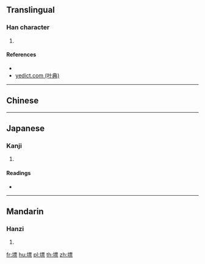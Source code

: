 ==Translingual==

===Han character===
{{Han char|rn=32|rad=土|as=11|sn=14|four=41191|canj=GMWF|ids=⿰土票}}

# {{defn|Han|sort=土11}}

====References====
* {{Han ref|kx=0237.140|dkj=05406|dj=0475.210|hdz=10478.120|uh=5882|ud=22658|bh=E164|bd=57700}}
*[http://yedict.com/htm/58/5882.htm yedict.com (叶典)]

----

==Chinese==
{{zh-see|標|a}}

----

==Japanese==

===Kanji===
{{ja-kanji|grade=|rs=土11}}

# {{defn|lang=ja|sort=土11}}

====Readings====
* {{ja-readings|on=[[ひょう]] (hyō), [[へう]] (heu)|kun=}}

----

==Mandarin==

===Hanzi===
{{cmn-hanzi|pin=[[biāo]] ([[biao1]])|wg=piao<sup>1</sup>}}

# {{defn|lang=cmn|sort=土11}}

[[fr:墂]]
[[hu:墂]]
[[pl:墂]]
[[th:墂]]
[[zh:墂]]